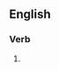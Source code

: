 ==English==

===Verb===
{{head|en|present participle}}

# {{present participle of|synchronize|lang=en|nocat=1}}